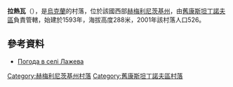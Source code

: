 {{coord|49|42|7|N|27|29|12|E|scale:100000|display=title}}

'''拉熱瓦'''（{{lang-uk|Лажева}}），是[[烏克蘭|烏克蘭]]的村落，位於該國西部[[赫梅利尼茨基州|赫梅利尼茨基州]]，由[[舊康斯坦丁諾夫區|舊康斯坦丁諾夫區]]負責管轄，始建於1593年，海拔高度288米，2001年該村落人口526。

==參考資料==
* [http://weather.in.ua/ua/hmel'nickaja/13008 Погода в селі Лажева] {{Wayback|url=http://weather.in.ua/ua/hmel'nickaja/13008 |date=20111220131058 }}

{{DEFAULTSORT:Лажева}}
[[Category:赫梅利尼茨基州村落|Category:赫梅利尼茨基州村落]]
[[Category:舊康斯坦丁諾夫區村落|Category:舊康斯坦丁諾夫區村落]]

{{Khmelnytskyi-geo-stub}}